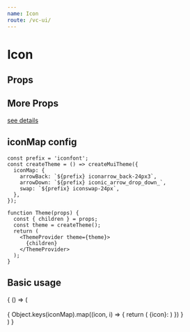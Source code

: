 ```yaml
--- 
name: Icon
route: /vc-ui/
--- 
```



# Icon

## Props

<Props of={Icon} />

## More Props

[see details](https://material-ui.com/zh/api/icon/)

## iconMap config

```
const prefix = 'iconfont';
const createTheme = () => createMuiTheme({
  iconMap: {
    arrowBack: `${prefix} iconarrow_back-24px3`,
    arrowDown: `${prefix} iconic_arrow_drop_down_`,
    swap: `${prefix} iconswap-24px`,
  },
});

function Theme(props) {
  const { children } = props;
  const theme = createTheme();
  return (
    <ThemeProvider theme={theme}>
      {children}
    </ThemeProvider>
  );
}
```

## Basic usage 

<Playground>
  {
    () => (
      <div>
        <Icon color="primary" name="search" />
        <Icon className="iconfont iconic_search_px" />
        <br/>
       {
         Object.keys(iconMap).map((icon, i) => {
           return (
            <span key={icon} style={{ display: 'inline-block', width: '200px' }} >
               {icon}: <Icon name={icon} key={icon}/>
            </span>
           )
         })
       }
      </div>
    )
  }
</Playground>

